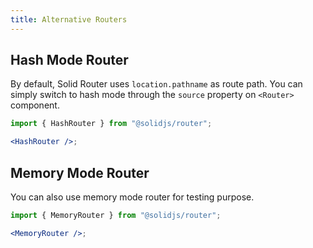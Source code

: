 ```yaml
---
title: Alternative Routers
---
```


## Hash Mode Router

By default, Solid Router uses `location.pathname` as route path. You can simply switch to hash mode through the `source` property on `<Router>` component.

```jsx
import { HashRouter } from "@solidjs/router";

<HashRouter />;
```

## Memory Mode Router

You can also use memory mode router for testing purpose.

```jsx
import { MemoryRouter } from "@solidjs/router";

<MemoryRouter />;
```
